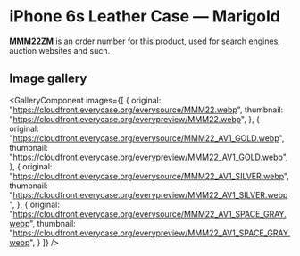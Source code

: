 
# iPhone 6s Leather Case — Marigold

<Callout type='info' emoji='👉🏻'>**MMM22ZM** is an order number for this product, used for search engines, auction websites and such.</Callout>

## Image gallery

<GalleryComponent
    images={[
      {
        original: "https://cloudfront.everycase.org/everysource/MMM22.webp",
        thumbnail: "https://cloudfront.everycase.org/everypreview/MMM22.webp",
      },
      {
        original: "https://cloudfront.everycase.org/everysource/MMM22_AV1_GOLD.webp",
        thumbnail: "https://cloudfront.everycase.org/everypreview/MMM22_AV1_GOLD.webp",
      },
      {
        original: "https://cloudfront.everycase.org/everysource/MMM22_AV1_SILVER.webp",
        thumbnail: "https://cloudfront.everycase.org/everypreview/MMM22_AV1_SILVER.webp",
      },
      {
        original: "https://cloudfront.everycase.org/everysource/MMM22_AV1_SPACE_GRAY.webp",
        thumbnail: "https://cloudfront.everycase.org/everypreview/MMM22_AV1_SPACE_GRAY.webp",
      }
    ]}
  />
